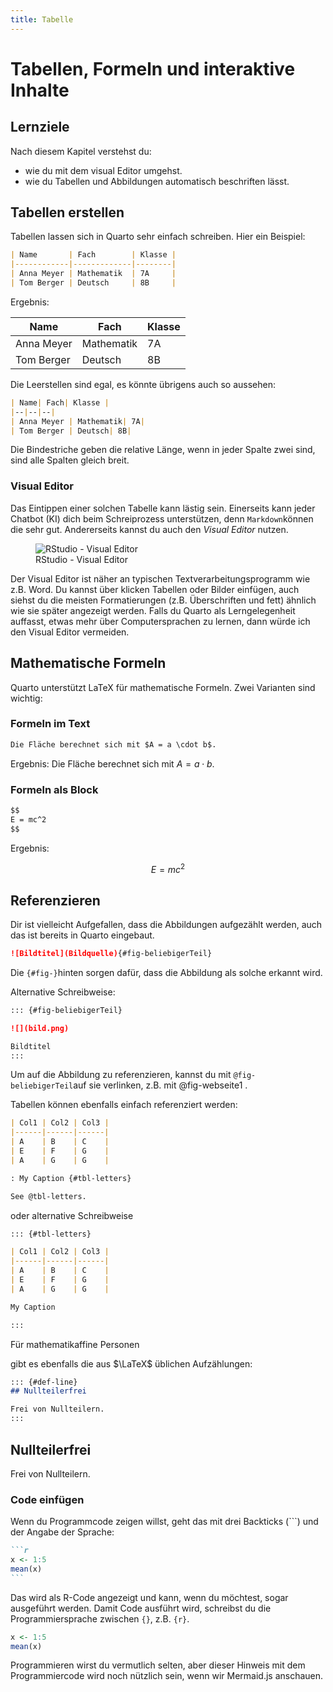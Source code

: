 ```yaml
---
title: Tabelle
---
```


# Tabellen, Formeln und interaktive Inhalte

:::{.callout-note}
## Lernziele

Nach diesem Kapitel verstehst du:

- wie du mit dem visual Editor umgehst.
- wie du Tabellen und Abbildungen automatisch beschriften lässt.


:::

## Tabellen erstellen

Tabellen lassen sich in Quarto sehr einfach schreiben. Hier ein Beispiel:

```markdown
| Name       | Fach        | Klasse |
|------------|-------------|--------|
| Anna Meyer | Mathematik  | 7A     |
| Tom Berger | Deutsch     | 8B     |
```

Ergebnis:

| Name       | Fach        | Klasse |
|------------|-------------|--------|
| Anna Meyer | Mathematik  | 7A     |
| Tom Berger | Deutsch     | 8B     |

Die Leerstellen sind egal, es könnte übrigens auch so aussehen:

```markdown
| Name| Fach| Klasse |
|--|--|--|
| Anna Meyer | Mathematik| 7A|
| Tom Berger | Deutsch| 8B|
```

Die Bindestriche geben die relative Länge, wenn in jeder Spalte zwei sind, sind alle Spalten gleich breit.

### Visual Editor

Das Eintippen einer solchen Tabelle kann lästig sein. Einerseits kann jeder Chatbot (KI) dich beim Schreiprozess unterstützen, denn `Markdown`können die sehr gut. Andererseits kannst du auch den *Visual Editor* nutzen.

![RStudio - Visual Editor](screenshots/rstudio_visual_editor.png){#fig-gui}

Der Visual Editor ist näher an typischen Textverarbeitungsprogramm wie z.B. Word. Du kannst über klicken Tabellen oder Bilder einfügen, auch siehst du die meisten Formatierungen (z.B. Überschriften und fett) ähnlich wie sie später angezeigt werden. Falls du Quarto als Lerngelegenheit auffasst, etwas mehr über Computersprachen zu lernen, dann würde ich den Visual Editor vermeiden.


## Mathematische Formeln

Quarto unterstützt LaTeX für mathematische Formeln. Zwei Varianten sind wichtig:

### Formeln im Text

```markdown
Die Fläche berechnet sich mit $A = a \cdot b$.
```

Ergebnis: Die Fläche berechnet sich mit $A = a \cdot b$.

### Formeln als Block

```markdown
$$
E = mc^2
$$
```

Ergebnis:

$$
E = mc^2
$$

## Referenzieren

Dir ist vielleicht Aufgefallen, dass die Abbildungen aufgezählt werden, auch das ist bereits in Quarto eingebaut. 

```markdown
![Bildtitel](Bildquelle){#fig-beliebigerTeil}
```
Die `{#fig-}`hinten sorgen dafür, dass die Abbildung als solche erkannt wird.

Alternative Schreibweise:

```markdown
::: {#fig-beliebigerTeil}

![](bild.png)

Bildtitel
:::
```

Um auf die Abbildung zu referenzieren, kannst du mit `@fig-beliebigerTeil`auf sie verlinken, z.B. mit @fig-webseite1 .

Tabellen können ebenfalls einfach referenziert werden:

```markdown
| Col1 | Col2 | Col3 |
|------|------|------|
| A    | B    | C    |
| E    | F    | G    |
| A    | G    | G    |

: My Caption {#tbl-letters}

See @tbl-letters.
```

oder alternative Schreibweise

```markdown
::: {#tbl-letters}

| Col1 | Col2 | Col3 |
|------|------|------|
| A    | B    | C    |
| E    | F    | G    |
| A    | G    | G    |

My Caption

::: 
```

Für mathematikaffine Personen 

gibt es ebenfalls die aus $\LaTeX$ üblichen Aufzählungen:

```markdown
::: {#def-line}
## Nullteilerfrei

Frei von Nullteilern.
:::
```

::: {#def-line}
## Nullteilerfrei

Frei von Nullteilern.
:::



### Code einfügen

Wenn du Programmcode zeigen willst, geht das mit drei Backticks (```) und der Angabe der Sprache:

````markdown
```r
x <- 1:5
mean(x)
```
````


Das wird als R-Code angezeigt und kann, wenn du möchtest, sogar ausgeführt werden. Damit Code ausführt wird, schreibst du die Programmiersprache zwischen `{}`, z.B. `{r}`.

````r
x <- 1:5
mean(x)
````

Programmieren wirst du vermutlich selten, aber dieser Hinweis mit dem Programmiercode wird noch nützlich sein, wenn wir Mermaid.js anschauen.
